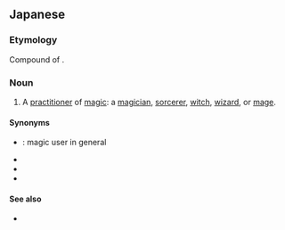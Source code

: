 ==Japanese==
{{ja-kanjitab|魔|道|師}}

===Etymology===
Compound of {{compound|魔道|tr1=madō|t1=[[magic]], [[sorcery]], [[thaumaturgy]]|師|tr2=shi|t2=[[expert]], [[master]], [[practitioner]]|lang=ja|sort=まどうし}}.

===Noun===
{{ja-noun|まどうし}}

# A [[practitioner]] of [[magic]]: a [[magician]], [[sorcerer]], [[witch]], [[wizard]], or [[mage]].

====Synonyms====
* {{ja-r|魔法使い|まほう つかい}}: magic user in general
* {{ja-r|魔術師|まじゅつし}}
* {{ja-r|魔法師|まほうし}}
* {{ja-r|魔導師|まどうし}}

====See also====
* {{sense|magic user in general}} {{pedialite|魔法使い|lang=ja}}